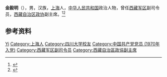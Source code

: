 '''金毅明'''（{{bd|1950年|11月|}}），男，汉族，[[上海|上海]]人，[[中华人民共和国|中华人民共和国]]政治人物，曾任[[西藏军区|西藏军区]]副司令员，[[西藏自治区政协|西藏自治区政协]]副主席。<ref>{{Cite book|title=中华人民共和国职官志|author=何虎生, 李耀东, 向常福主编|publisher=中国社会出版社|year=2003|isbn=9787800883934|location=北京|pages=}}</ref><ref>{{Cite web|title=政协西藏自治区第九届委员会主席副主席简历|url=http://www.xizang.gov.cn/xwzx_406/ztzl_416/cxzt/lhzt/lhbgjy/201901/t20190117_47987.html|accessdate=2020-09-11|work=西藏自治区人民政府|archive-date=2020-08-15|archive-url=https://web.archive.org/web/20200815000536/http://www.xizang.gov.cn/xwzx_406/ztzl_416/cxzt/lhzt/lhbgjy/201901/t20190117_47987.html|dead-url=no}}</ref>

== 参考资料 ==
{{reflist}}

{{中国人物小作品}}

{{Authority control}}
{{DEFAULTSORT:Jin金}}
[[Category:金姓|Yi]]
[[Category:上海人|Category:上海人]]
[[Category:四川大学校友|Category:四川大学校友]]
[[Category:中国共产党党员_(1970年入党)|Category:中国共产党党员 (1970年入党)]]
[[Category:西藏军区副司令员|Category:西藏军区副司令员]]
[[Category:西藏自治區政協副主席|Category:西藏自治區政協副主席]]